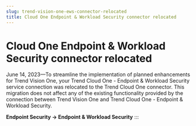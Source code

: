 ```yaml
---
slug: trend-vision-one-ews-connector-relocated
title: Cloud One Endpoint & Workload Security connector relocated
---
```

# Cloud One Endpoint & Workload Security connector relocated

June 14, 2023—To streamline the implementation of planned enhancements for Trend Vision One, your Trend Cloud One - Endpoint & Workload Security service connection was relocated to the Trend Cloud One connector. This migration does not affect any of the existing functionality provided by the connection between Trend Vision One and Trend Cloud One - Endpoint & Workload Security.

**Endpoint Security → Endpoint & Workload Security**
:::
